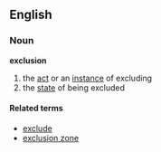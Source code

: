 ==English==
===Noun===
'''exclusion'''

#the [[act]] or an [[instance]] of excluding
#the [[state]] of being excluded

====Related terms====
*[[exclude]]
*[[exclusion zone]]